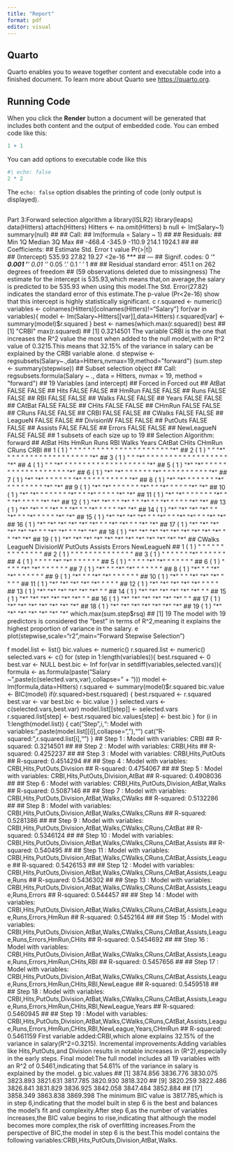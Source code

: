 ```yaml
---
title: "Report"
format: pdf
editor: visual
---
```


## Quarto

Quarto enables you to weave together content and executable code into a finished document. To learn more about Quarto see <https://quarto.org>.

## Running Code

When you click the **Render** button a document will be generated that includes both content and the output of embedded code. You can embed code like this:

```r
1 + 1
```

You can add options to executable code like this

```r
#| echo: false
2 * 2
```

The `echo: false` option disables the printing of code (only output is displayed).




##
Part 3:Forward selection algorithm
a
library(ISLR2)
library(leaps)
data(Hitters)
attach(Hitters)
Hitters <- na.omit(Hitters)
b
null <- lm(Salary~1)
summary(null)
## 
## Call:
## lm(formula = Salary ~ 1)
## 
## Residuals:
##    Min     1Q Median     3Q    Max 
## -468.4 -345.9 -110.9  214.1 1924.1 
## 
## Coefficients:
##             Estimate Std. Error t value Pr(>|t|)    
## (Intercept)   535.93      27.82   19.27   <2e-16 ***
## ---
## Signif. codes:  0 '***' 0.001 '**' 0.01 '*' 0.05 '.' 0.1 ' ' 1
## 
## Residual standard error: 451.1 on 262 degrees of freedom
##   (59 observations deleted due to missingness)
The estimate for the intercept is 535.93,which means that,on average,the salary is predicted to be 535.93 when using this model.The Std. Error(27.82) indicates the standard error of this estimate.The p-value (Pr<2e-16) show that this intercept is highly statistically significant.
c
r.squared <- numeric()
variables <- colnames(Hitters)[colnames(Hitters)!="Salary"]
for(var in variables){
  model <- lm(Salary~Hitters[[var]],data=Hitters)
  r.squared[var] <- summary(model)$r.squared
}
best <- names(which.max(r.squared))
best
## [1] "CRBI"
max(r.squared)
## [1] 0.3214501
The variable CRBI is the one that increases the R^2 value the most when added to the null model,with an R^2 value of 0.3215.This means that 32.15% of the variance in salary can be explained by the CRBI variable alone.
d
stepwise <- regsubsets(Salary~.,data=Hitters,nvmax=19,method="forward")
(sum.step <- summary(stepwise))
## Subset selection object
## Call: regsubsets.formula(Salary ~ ., data = Hitters, nvmax = 19, method = "forward")
## 19 Variables  (and intercept)
##            Forced in Forced out
## AtBat          FALSE      FALSE
## Hits           FALSE      FALSE
## HmRun          FALSE      FALSE
## Runs           FALSE      FALSE
## RBI            FALSE      FALSE
## Walks          FALSE      FALSE
## Years          FALSE      FALSE
## CAtBat         FALSE      FALSE
## CHits          FALSE      FALSE
## CHmRun         FALSE      FALSE
## CRuns          FALSE      FALSE
## CRBI           FALSE      FALSE
## CWalks         FALSE      FALSE
## LeagueN        FALSE      FALSE
## DivisionW      FALSE      FALSE
## PutOuts        FALSE      FALSE
## Assists        FALSE      FALSE
## Errors         FALSE      FALSE
## NewLeagueN     FALSE      FALSE
## 1 subsets of each size up to 19
## Selection Algorithm: forward
##           AtBat Hits HmRun Runs RBI Walks Years CAtBat CHits CHmRun CRuns CRBI
## 1  ( 1 )  " "   " "  " "   " "  " " " "   " "   " "    " "   " "    " "   "*" 
## 2  ( 1 )  " "   "*"  " "   " "  " " " "   " "   " "    " "   " "    " "   "*" 
## 3  ( 1 )  " "   "*"  " "   " "  " " " "   " "   " "    " "   " "    " "   "*" 
## 4  ( 1 )  " "   "*"  " "   " "  " " " "   " "   " "    " "   " "    " "   "*" 
## 5  ( 1 )  "*"   "*"  " "   " "  " " " "   " "   " "    " "   " "    " "   "*" 
## 6  ( 1 )  "*"   "*"  " "   " "  " " "*"   " "   " "    " "   " "    " "   "*" 
## 7  ( 1 )  "*"   "*"  " "   " "  " " "*"   " "   " "    " "   " "    " "   "*" 
## 8  ( 1 )  "*"   "*"  " "   " "  " " "*"   " "   " "    " "   " "    "*"   "*" 
## 9  ( 1 )  "*"   "*"  " "   " "  " " "*"   " "   "*"    " "   " "    "*"   "*" 
## 10  ( 1 ) "*"   "*"  " "   " "  " " "*"   " "   "*"    " "   " "    "*"   "*" 
## 11  ( 1 ) "*"   "*"  " "   " "  " " "*"   " "   "*"    " "   " "    "*"   "*" 
## 12  ( 1 ) "*"   "*"  " "   "*"  " " "*"   " "   "*"    " "   " "    "*"   "*" 
## 13  ( 1 ) "*"   "*"  " "   "*"  " " "*"   " "   "*"    " "   " "    "*"   "*" 
## 14  ( 1 ) "*"   "*"  "*"   "*"  " " "*"   " "   "*"    " "   " "    "*"   "*" 
## 15  ( 1 ) "*"   "*"  "*"   "*"  " " "*"   " "   "*"    "*"   " "    "*"   "*" 
## 16  ( 1 ) "*"   "*"  "*"   "*"  "*" "*"   " "   "*"    "*"   " "    "*"   "*" 
## 17  ( 1 ) "*"   "*"  "*"   "*"  "*" "*"   " "   "*"    "*"   " "    "*"   "*" 
## 18  ( 1 ) "*"   "*"  "*"   "*"  "*" "*"   "*"   "*"    "*"   " "    "*"   "*" 
## 19  ( 1 ) "*"   "*"  "*"   "*"  "*" "*"   "*"   "*"    "*"   "*"    "*"   "*" 
##           CWalks LeagueN DivisionW PutOuts Assists Errors NewLeagueN
## 1  ( 1 )  " "    " "     " "       " "     " "     " "    " "       
## 2  ( 1 )  " "    " "     " "       " "     " "     " "    " "       
## 3  ( 1 )  " "    " "     " "       "*"     " "     " "    " "       
## 4  ( 1 )  " "    " "     "*"       "*"     " "     " "    " "       
## 5  ( 1 )  " "    " "     "*"       "*"     " "     " "    " "       
## 6  ( 1 )  " "    " "     "*"       "*"     " "     " "    " "       
## 7  ( 1 )  "*"    " "     "*"       "*"     " "     " "    " "       
## 8  ( 1 )  "*"    " "     "*"       "*"     " "     " "    " "       
## 9  ( 1 )  "*"    " "     "*"       "*"     " "     " "    " "       
## 10  ( 1 ) "*"    " "     "*"       "*"     "*"     " "    " "       
## 11  ( 1 ) "*"    "*"     "*"       "*"     "*"     " "    " "       
## 12  ( 1 ) "*"    "*"     "*"       "*"     "*"     " "    " "       
## 13  ( 1 ) "*"    "*"     "*"       "*"     "*"     "*"    " "       
## 14  ( 1 ) "*"    "*"     "*"       "*"     "*"     "*"    " "       
## 15  ( 1 ) "*"    "*"     "*"       "*"     "*"     "*"    " "       
## 16  ( 1 ) "*"    "*"     "*"       "*"     "*"     "*"    " "       
## 17  ( 1 ) "*"    "*"     "*"       "*"     "*"     "*"    "*"       
## 18  ( 1 ) "*"    "*"     "*"       "*"     "*"     "*"    "*"       
## 19  ( 1 ) "*"    "*"     "*"       "*"     "*"     "*"    "*"
which.max(sum.step$rsq)
## [1] 19
The model with 19 predictors is considered the “best” in terms of R^2,meaning it explains the highest proportion of variance in the salary.
e
plot(stepwise,scale="r2",main="Forward Stepwise Selection")
 
f
model.list <- list()
bic.values <- numeric()
r.squared.list <- numeric()
selected.vars <- c()
for (step in 1:length(variables)){
  best.rsquared <- 0
  best.var <- NULL
  best.bic <- Inf
  for(var in setdiff(variables,selected.vars)){
    formula <- as.formula(paste("Salary ~",paste(c(selected.vars,var),collapse=" + ")))
    model <- lm(formula,data=Hitters)
    r.squared <- summary(model)$r.squared
    bic.value <- BIC(model)
    if(r.squared>best.rsquared) {
      best.rsquared <- r.squared
      best.var <- var
      best.bic <- bic.value
    }
  }
  selected.vars <- c(selected.vars,best.var)
  model.list[[step]] <- selected.vars
  r.squared.list[step] <- best.rsquared
  bic.values[step] <- best.bic
}
for (i in 1:length(model.list)) {
  cat("Step",i,": Model with variables:",paste(model.list[[i]],collapse=","),"\n")
  cat("R-squared:",r.squared.list[i],"\n\n")
}
## Step 1 : Model with variables: CRBI 
## R-squared: 0.3214501 
## 
## Step 2 : Model with variables: CRBI,Hits 
## R-squared: 0.4252237 
## 
## Step 3 : Model with variables: CRBI,Hits,PutOuts 
## R-squared: 0.4514294 
## 
## Step 4 : Model with variables: CRBI,Hits,PutOuts,Division 
## R-squared: 0.4754067 
## 
## Step 5 : Model with variables: CRBI,Hits,PutOuts,Division,AtBat 
## R-squared: 0.4908036 
## 
## Step 6 : Model with variables: CRBI,Hits,PutOuts,Division,AtBat,Walks 
## R-squared: 0.5087146 
## 
## Step 7 : Model with variables: CRBI,Hits,PutOuts,Division,AtBat,Walks,CWalks 
## R-squared: 0.5132286 
## 
## Step 8 : Model with variables: CRBI,Hits,PutOuts,Division,AtBat,Walks,CWalks,CRuns 
## R-squared: 0.5281386 
## 
## Step 9 : Model with variables: CRBI,Hits,PutOuts,Division,AtBat,Walks,CWalks,CRuns,CAtBat 
## R-squared: 0.5346124 
## 
## Step 10 : Model with variables: CRBI,Hits,PutOuts,Division,AtBat,Walks,CWalks,CRuns,CAtBat,Assists 
## R-squared: 0.540495 
## 
## Step 11 : Model with variables: CRBI,Hits,PutOuts,Division,AtBat,Walks,CWalks,CRuns,CAtBat,Assists,League 
## R-squared: 0.5426153 
## 
## Step 12 : Model with variables: CRBI,Hits,PutOuts,Division,AtBat,Walks,CWalks,CRuns,CAtBat,Assists,League,Runs 
## R-squared: 0.5436302 
## 
## Step 13 : Model with variables: CRBI,Hits,PutOuts,Division,AtBat,Walks,CWalks,CRuns,CAtBat,Assists,League,Runs,Errors 
## R-squared: 0.544457 
## 
## Step 14 : Model with variables: CRBI,Hits,PutOuts,Division,AtBat,Walks,CWalks,CRuns,CAtBat,Assists,League,Runs,Errors,HmRun 
## R-squared: 0.5452164 
## 
## Step 15 : Model with variables: CRBI,Hits,PutOuts,Division,AtBat,Walks,CWalks,CRuns,CAtBat,Assists,League,Runs,Errors,HmRun,CHits 
## R-squared: 0.5454692 
## 
## Step 16 : Model with variables: CRBI,Hits,PutOuts,Division,AtBat,Walks,CWalks,CRuns,CAtBat,Assists,League,Runs,Errors,HmRun,CHits,RBI 
## R-squared: 0.5457656 
## 
## Step 17 : Model with variables: CRBI,Hits,PutOuts,Division,AtBat,Walks,CWalks,CRuns,CAtBat,Assists,League,Runs,Errors,HmRun,CHits,RBI,NewLeague 
## R-squared: 0.5459518 
## 
## Step 18 : Model with variables: CRBI,Hits,PutOuts,Division,AtBat,Walks,CWalks,CRuns,CAtBat,Assists,League,Runs,Errors,HmRun,CHits,RBI,NewLeague,Years 
## R-squared: 0.5460945 
## 
## Step 19 : Model with variables: CRBI,Hits,PutOuts,Division,AtBat,Walks,CWalks,CRuns,CAtBat,Assists,League,Runs,Errors,HmRun,CHits,RBI,NewLeague,Years,CHmRun 
## R-squared: 0.5461159
First variable added:CRBI,which alone explains 32.15% of the variance in salary(R^2=0.3215).
Incremental improvements:Adding variables like Hits,PutOuts,and Division results in notable increases in (R^2),especially in the early steps.
Final model:The full model includes all 19 variables with an R^2 of 0.5461,indicating that 54.61% of the variance in salary is explained by the model.
g
bic.values
##  [1] 3874.856 3836.776 3830.075 3823.893 3821.631 3817.785 3820.930 3818.320
##  [9] 3820.259 3822.486 3826.841 3831.829 3836.925 3842.058 3847.484 3852.884
## [17] 3858.349 3863.838 3869.398
The minimum BIC value is 3817.785,which is in step 6,indicating that the model built in step 6 is the best and balances the model’s fit and complexity.After step 6,as the number of variables increases,the BIC value begins to rise,indicating that although the model becomes more complex,the risk of overfitting increases.From the perspective of BIC,the model in step 6 is the best.This model contains the following variables:CRBI,Hits,PutOuts,Division,AtBat,Walks.
